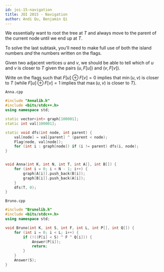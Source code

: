 ```yaml
---
id: joi-15-navigation
title: JOI 2015 - Navigation
author: Andi Qu, Benjamin Qi
---
```


We essentially want to root the tree at $T$ and always move to the parent of the current node until we end up at $T$.

<Spoiler title="Hint 1">

To solve the last subtask, you'll need to make full use of both the island numbers *and* the numbers written on the flags.

</Spoiler>

<Spoiler title="Hint 2">

Given two adjacent vertices $u$ and $v$, we should be able to tell which of $u$ and $v$ is closer to $T$ given the pairs $(u,F[u])$ and $(v,F[v])$.

</Spoiler>

<Spoiler title="Hint 3">

Write on the flags such that $F[u]\oplus F[v]=0$ implies that $\min(u,v)$ is closer to $T$ (while $F[u]\oplus F[v]=1$ implies that $\max(u,v)$ is closer to $T$).

</Spoiler>

<Spoiler title="Solution">

`Anna.cpp`

```cpp
#include "Annalib.h"
#include <bits/stdc++.h>
using namespace std;

static vector<int> graph[100001];
static int val[100001];

static void dfs(int node, int parent) {
    val[node] = val[parent] ^ (parent < node);
    Flag(node, val[node]);
    for (int i : graph[node]) if (i != parent) dfs(i, node);
}


void Anna(int K, int N, int T, int A[], int B[]) {
    for (int i = 0; i < N - 1; i++) {
        graph[A[i]].push_back(B[i]);
        graph[B[i]].push_back(A[i]);
    }
    dfs(T, 0);
}
```

`Bruno.cpp`
```cpp
#include "Brunolib.h"
#include <bits/stdc++.h>
using namespace std;

void Bruno(int K, int S, int F, int L, int P[], int Q[]) {
    for (int i = 0; i < L; i++) {
        if (!((P[i] < S) ^ F ^ Q[i])) {
            Answer(P[i]);
            return;
        }
    }
    Answer(S);
}
```

</Spoiler>
